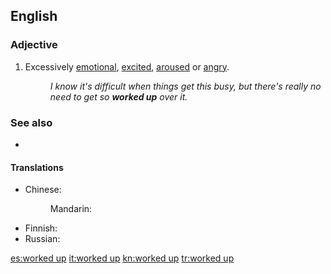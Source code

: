 ==English==

===Adjective===
{{en-adj|head=[[worked]] [[up]]}}

# {{label|en|idiomatic|informal}} Excessively [[emotional]], [[excited]], [[aroused]] or [[angry]].
#: ''I know it's difficult when things get this busy, but there's really no need to get so '''worked up''' over it.''

===See also===
* {{l|en|psyched up}}

====Translations====
{{trans-top|excessively emotional}}
* Chinese: 
*: Mandarin: {{t-needed|cmn}}
{{trans-mid}}
* Finnish: {{t-needed|fi}}
* Russian: {{t-needed|ru}}
{{trans-bottom}}

[[es:worked up]]
[[it:worked up]]
[[kn:worked up]]
[[tr:worked up]]